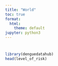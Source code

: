 ```yaml
---
title: "World"
toc: true
format:
  html:
    theme: default
jupyter: python3
---
```


# 


```r
library(denguedatahub)
head(level_of_risk)
```